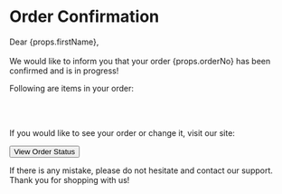 # Order Confirmation

Dear {props.firstName},<br/><br/>
We would like to inform you that your order {props.orderNo} has been confirmed and is in progress!

Following are items in your order:

<Items items={props.items} />
<br/>
<Total total={props.total} />
<br/>

If you would like to see your order or change it, visit our site:

<Button fullWidth href={props.orderUrl}>View Order Status</Button>

If there is any mistake, please do not hesitate and contact our support. Thank you for shopping with us!
